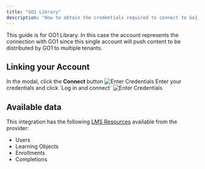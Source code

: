 ```yaml
---
title: "GO1 Library"
description: "How to obtain the credentials required to connect to Go1_library."
---
```



<Note>
  This guide is for GO1 Library. In this case the account represents the connection with GO1 since this single account will push content to be distributed by GO1 to multiple tenants.
</Note>

## Linking your Account

<Steps>
  <Step title="Click Connect Account">
    In the modal, click the <b>Connect</b> button
    <Frame>
      <img className='rounded-md' style={{ margin: '0 auto', border: '1px solid #efefef' }} alt="Enter Credentials" src="/images/go1/go1-library-connect-account.png" />
    </Frame>
  </Step>

  <Step title="Log in to your GO1 account">
    Enter your credentials and click `Log in and connect`
    <Frame>
      <img className='rounded-md' style={{ margin: '0 auto', border: '1px solid #efefef' }} alt="Enter Credentials" src="/images/go1/account-login.png" />
    </Frame>
  </Step>
</Steps>

<IntegrationFooter />

## Available data

This integration has the following [LMS Resources](https://docs.stackone.com/reference/getting-started-with-your-api) available from the provider:
- Users
- Learning Objects
- Enrollments
- Completions

